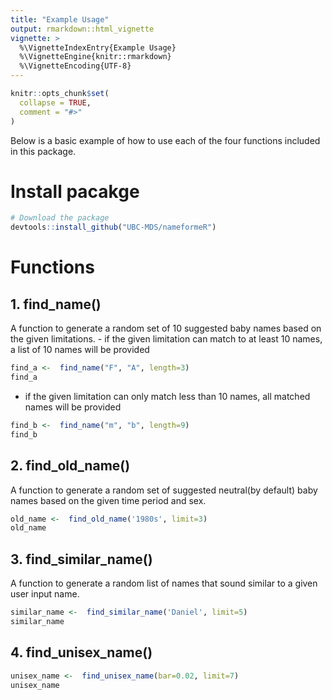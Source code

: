 ```yaml
---
title: "Example Usage"
output: rmarkdown::html_vignette
vignette: >
  %\VignetteIndexEntry{Example Usage}
  %\VignetteEngine{knitr::rmarkdown}
  %\VignetteEncoding{UTF-8}
---
```


```r
knitr::opts_chunk$set(
  collapse = TRUE,
  comment = "#>"
)
```
Below is a basic example of how to use each of the four functions included in this package.

# Install pacakge
```r
# Download the package
devtools::install_github("UBC-MDS/nameformeR")
```
# Functions

## 1. find_name()

A function to generate a random set of 10 suggested baby names based on the given limitations.
- if the given limitation can match to at least 10 names, a list of 10 names will be provided

```r
find_a <-  find_name("F", "A", length=3)
find_a
```

- if the given limitation can only match less than 10 names, all matched names will be provided

```r
find_b <-  find_name("m", "b", length=9)
find_b
```

## 2. find_old_name()

A function to generate a random set of suggested neutral(by default) baby names based on the given time period and sex.

```r
old_name <-  find_old_name('1980s', limit=3)
old_name
```

## 3. find_similar_name()

A function to generate a random list of names that sound similar to a given user input name.

```r
similar_name <-  find_similar_name('Daniel', limit=5)
similar_name
```

## 4. find_unisex_name()

```r
unisex_name <-  find_unisex_name(bar=0.02, limit=7)
unisex_name
```





